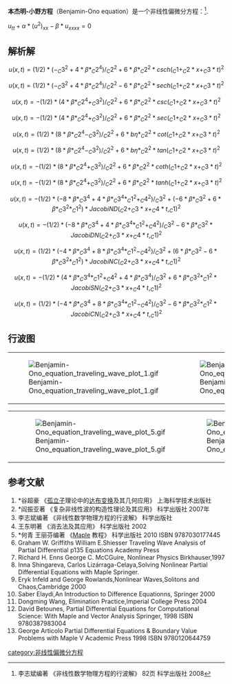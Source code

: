 '''本杰明-小野方程'''（Benjamin-Ono equation）是一个非线性偏微分方程：<ref>李志斌编著 《非线性数学物理方程的行波解》 82页 科学出版社 2008</ref>.

<math>u_{tt}+\alpha*(u^2)_{xx}-\beta*u_{xxxx}=0</math>

==解析解==
:<math>u(x, t) = (1/2)*(-_C3^2+4*\beta*_C2^4)/_C2^2+6*\beta*_C2^2*csch(_C1+_C2*x+_C3*t)^2</math>
:<math>u(x, t) = (1/2)*(-_C3^2+4*\beta*_C2^4)/_C2^2-6*\beta*_C2^2*sech(_C1+_C2*x+_C3*t)^2</math>
:<math>u(x, t) = -(1/2)*(4*\beta*_C2^4+_C3^2)/_C2^2+6*\beta*_C2^2*csc(_C1+_C2*x+_C3*t)^2</math>
:<math>u(x, t) = -(1/2)*(4*\beta*_C2^4+_C3^2)/_C2^2+6*\beta*_C2^2*sec(_C1+_C2*x+_C3*t)^2</math>
:<math>u(x, t) = (1/2)*(8*\beta*_C2^4-_C3^2)/_C2^2+6*b\eta*_C2^2*cot(_C1+_C2*x+_C3*t)^2</math>
:<math>u(x, t) = (1/2)*(8*\beta*_C2^4-_C3^2)/_C2^2+6*b\eta*_C2^2*tan(_C1+_C2*x+_C3*t)^2</math>
:<math>u(x, t) = -(1/2)*(8*\beta*_C2^4+_C3^2)/_C2^2+6*\beta*_C2^2*coth(_C1+_C2*x+_C3*t)^2</math>
:<math>u(x, t) = -(1/2)*(8*\beta*_C2^4+_C3^2)/_C2^2+6*\beta*_C2^2*tanh(_C1+_C2*x+_C3*t)^2</math>
:<math>u(x, t) = -(1/2)*(-8*\beta*_C3^4+4*\beta*_C3^4*_C1^2+_C4^2)/_C3^2+(-6*\beta*_C3^2+6*\beta*_C3^2*_C1^2)*JacobiND(_C2+_C3*x+_C4*t, _C1)^2</math>
:<math>u(x, t) = -(1/2)*(-8*\beta*_C3^4+4*\beta*_C3^4*_C1^2+_C4^2)/_C3^2-6*\beta*_C3^2*JacobiDN(_C2+_C3*x+_C4*t, _C1)^2</math>
:<math>u(x, t) = (1/2)*(-4*\beta*_C3^4+8*\beta*_C3^4*_C1^2-_C4^2)/_C3^2+(6*\beta*_C3^2-6*\beta*_C3^2*_C1^2)*JacobiNC(_C2+_C3*x+_C4*t, _C1)^2</math>
:<math>u(x, t) = -(1/2)*(4*\beta*_C3^4*_C1^2+_C4^2+4*\beta*_C3^4)/_C3^2+6*\beta*_C3^2*_C1^2*JacobiSN(_C2+_C3*x+_C4*t, _C1)^2</math>
:<math>u(x, t) = (1/2)*(-4*\beta*_C3^4+8*\beta*_C3^4*_C1^2-_C4^2)/_C3^2-6*\beta*_C3^2*_C1^2*JacobiCN(_C2+_C3*x+_C4*t, _C1)^2</math>
:<math></math>
:<math></math>

==行波图==
{|
|[[File:Benjamin-Ono_equation_traveling_wave_plot_1.gif|thumb]]
|[[File:Benjamin-Ono_equation_traveling_wave_plot_2.gif|thumb]]
|[[File:Benjamin-Ono_equation_traveling_wave_plot_3.gif|thumb]]
|[[File:Benjamin-Ono_equation_traveling_wave_plot_4.gif|thumb]]
|}
{|
|
|[[File:Benjamin-Ono_equation_traveling_wave_plot_5.gif|thumb]]
|[[File:Benjamin-Ono_equation_traveling_wave_plot_6.gif|thumb]]
|[[File:Benjamin-Ono_equation_traveling_wave_plot_7.gif|thumb]]
|[[File:Benjamin-Ono_equation_traveling_wave_plot_8.gif|thumb]]
|}

==参考文献==
<references/>
# *谷超豪 《[[孤立子|孤立子]]理论中的[[达布变换|达布变换]]及其几何应用》 上海科学技术出版社
# *阎振亚著 《复杂非线性波的构造性理论及其应用》 科学出版社 2007年
# 李志斌编著 《非线性数学物理方程的行波解》 科学出版社
#王东明著 《消去法及其应用》 科学出版社 2002
# *何青 王丽芬编著 《[[Maple|Maple]] 教程》 科学出版社 2010 ISBN 9787030177445
#Graham W. Griffiths William E.Shiesser Traveling Wave Analysis of Partial Differential p135 Equations Academy Press
# Richard H. Enns George C. McCGuire, Nonlinear Physics Birkhauser,1997
#Inna Shingareva, Carlos Lizárraga-Celaya,Solving Nonlinear Partial Differential Equations with Maple Springer.
#Eryk Infeld and George Rowlands,Nonlinear Waves,Solitons and Chaos,Cambridge 2000
#Saber Elaydi,An Introduction to Difference Equationns, Springer 2000
#Dongming Wang, Elimination Practice,Imperial College Press 2004
# David Betounes, Partial Differential Equations for Computational Science: With Maple and Vector Analysis Springer, 1998 ISBN 9780387983004
# George Articolo Partial Differential Equations & Boundary Value Problems with Maple V Academic Press 1998 ISBN 9780120644759

{{非线性偏微分方程}}

[[category:非线性偏微分方程|category:非线性偏微分方程]]